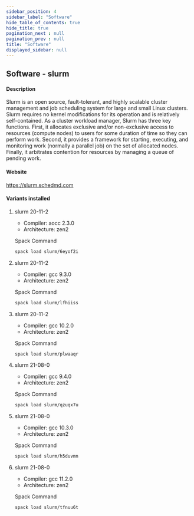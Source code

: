 ```yaml
---
sidebar_position: 4
sidebar_label: "Software"
hide_table_of_contents: true
hide_title: true
pagination_next : null
pagination_prev : null
title: "Software"
displayed_sidebar: null
---
```


## Software - slurm


#### Description
Slurm is an open source, fault-tolerant, and highly scalable cluster management and job scheduling system for large and small Linux clusters. Slurm requires no kernel modifications for its operation and is relatively self-contained. As a cluster workload manager, Slurm has three key functions. First, it allocates exclusive and/or non-exclusive access to resources (compute nodes) to users for some duration of time so they can perform work. Second, it provides a framework for starting, executing, and monitoring work (normally a parallel job) on the set of allocated nodes. Finally, it arbitrates contention for resources by managing a queue of pending work.

#### Website
https://slurm.schedmd.com

#### Variants installed

1. slurm 20-11-2

    - Compiler: aocc 2.3.0
    - Architecture: zen2

    Spack Command
    ```bash
    spack load slurm/6eyof2i
    ```

2. slurm 20-11-2

    - Compiler: gcc 9.3.0
    - Architecture: zen2

    Spack Command
    ```bash
    spack load slurm/lfhiiss
    ```

3. slurm 20-11-2

    - Compiler: gcc 10.2.0
    - Architecture: zen2

    Spack Command
    ```bash
    spack load slurm/plwaaqr
    ```

4. slurm 21-08-0

    - Compiler: gcc 9.4.0
    - Architecture: zen2

    Spack Command
    ```bash
    spack load slurm/qzuqx7u
    ```

5. slurm 21-08-0

    - Compiler: gcc 10.3.0
    - Architecture: zen2

    Spack Command
    ```bash
    spack load slurm/h5duvmn
    ```

6. slurm 21-08-0

    - Compiler: gcc 11.2.0
    - Architecture: zen2

    Spack Command
    ```bash
    spack load slurm/tfnuu6t
    ```
